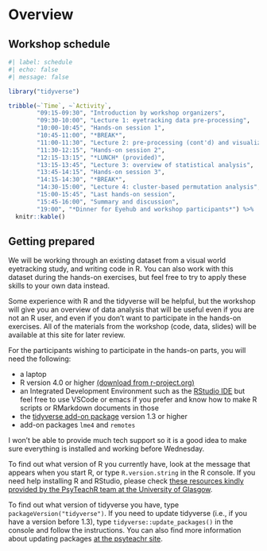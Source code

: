 # Overview {.unnumbered}

## Workshop schedule {.unnumbered}

```r
#| label: schedule
#| echo: false
#| message: false

library("tidyverse")

tribble(~`Time`, ~`Activity`,
        "09:15-09:30", "Introduction by workshop organizers",
        "09:30-10:00", "Lecture 1: eyetracking data pre-processing",
        "10:00-10:45", "Hands-on session 1",
        "10:45-11:00", "*BREAK*",
        "11:00-11:30", "Lecture 2: pre-processing (cont'd) and visualization",
        "11:30-12:15", "Hands-on session 2",
        "12:15-13:15", "*LUNCH* (provided)",
        "13:15-13:45", "Lecture 3: overview of statistical analysis",
        "13:45-14:15", "Hands-on session 3",
        "14:15-14:30", "*BREAK*",
        "14:30-15:00", "Lecture 4: cluster-based permutation analysis",
        "15:00-15:45", "Last hands-on session",
        "15:45-16:00", "Summary and discussion",
        "19:00", "*Dinner for Eyehub and workshop participants*") %>%
  knitr::kable()
```

## Getting prepared {.unnumbered}

We will be working through an existing dataset from a visual world eyetracking study, and writing code in R. You can also work with this dataset during the hands-on exercises, but feel free to try to apply these skills to your own data instead. 

Some experience with R and the tidyverse will be helpful, but the workshop will give you an overview of data analysis that will be useful even if you are not an R user, and even if you don't want to participate in the hands-on exercises. All of the materials from the workshop (code, data, slides) will be available at this site for later review.

For the participants wishing to participate in the hands-on parts, you will need the following:

- a laptop
- R version 4.0 or higher [(download from r-project.org)](https://cran.r-project.org/mirrors.html)
- an Integrated Development Environment such as the [RStudio IDE](https://www.rstudio.com/products/rstudio/download/) but feel free to use VSCode or emacs if you prefer and know how to make R scripts or RMarkdown documents in those
- the [tidyverse add-on package](https://www.tidyverse.org/) version 1.3 or higher
- add-on packages `lme4` and `remotes`

I won't be able to provide much tech support so it is a good idea to make sure everything is installed and working before Wednesday.

To find out what version of R you currently have, look at the message that appears when you start R, or type `R.version.string` in the R console. If you need help installing R and RStudio, please check [these resources kindly provided by the PsyTeachR team at the University of Glasgow](https://psyteachr.github.io/ads-v1/installing-r.html).

To find out what version of tidyverse you have, type `packageVersion("tidyverse")`. If you need to update tidyverse (i.e., if you have a version before 1.3), type `tidyverse::update_packages()` in the console and follow the instructions. You can also find more information about updating packages [at the psyteachr site](https://psyteachr.github.io/ads-v1/appendix-updating-r.html).


